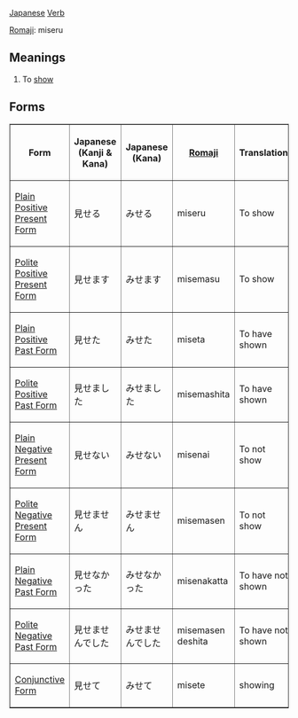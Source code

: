 [[Japanese]] [[Verb]]

[[Romaji]]: miseru

== Meanings ==
# To [[show]]

== Forms ==
<TABLE border>

<TR>
<TH>Form</TH>
<TH>Japanese<BR>(Kanji & Kana)</TH>
<TH>Japanese<BR>(Kana)</TH>
<TH>[[Romaji]]</TH>
<TH>Translation</TH>
</TR>

<TR>
<TD>[[Japanese Plain Positive Present Form|Plain Positive Present Form]]</TD>
<TD>&#35211;&#12379;&#12427;</TD>
<TD>&#12415;&#12379;&#12427;</TD>
<TD>miseru</TD>
<TD>To show</TD>
</TR>

<TR>
<TD>[[Japanese Polite Positive Present Form|Polite Positive Present Form]]</TD>
<TD>&#35211;&#12379;&#12414;&#12377;</TD>
<TD>&#12415;&#12379;&#12414;&#12377;</TD>
<TD>misemasu</TD>
<TD>To show</TD>
</TR>

<TR>
<TD>[[Japanese Plain Positive Past Form|Plain Positive Past Form]]</TD>
<TD>&#35211;&#12379;&#12383;</TD>
<TD>&#12415;&#12379;&#12383;</TD>
<TD>miseta</TD>
<TD>To have shown</TD>
</TR>

<TR>
<TD>[[Japanese Polite Positive Past Form|Polite Positive Past Form]]</TD>
<TD>&#35211;&#12379;&#12414;&#12375;&#12383;</TD>
<TD>&#12415;&#12379;&#12414;&#12375;&#12383;</TD>
<TD>misemashita</TD>
<TD>To have shown</TD>
</TR>

<TR>
<TD>[[Japanese Plain Negative Present Form|Plain Negative Present Form]]</TD>
<TD>&#35211;&#12379;&#12394;&#12356;</TD>
<TD>&#12415;&#12379;&#12394;&#12356;</TD>
<TD>misenai</TD>
<TD>To not show</TD>
</TR>

<TR>
<TD>[[Japanese Polite Negative Present Form|Polite Negative Present Form]]</TD>
<TD>&#35211;&#12379;&#12414;&#12379;&#12435;</TD>
<TD>&#12415;&#12379;&#12414;&#12379;&#12435;</TD>
<TD>misemasen</TD>
<TD>To not show</TD>
</TR>

<TR>
<TD>[[Japanese Plain Negative Past Form|Plain Negative Past Form]]</TD>
<TD>&#35211;&#12379;&#12394;&#12363;&#12387;&#12383;</TD>
<TD>&#12415;&#12379;&#12394;&#12363;&#12387;&#12383;</TD>
<TD>misenakatta</TD>
<TD>To have not shown</TD>
</TR>

<TR>
<TD>[[Japanese Polite Negative Past Form|Polite Negative Past Form]]</TD>
<TD>&#35211;&#12379;&#12414;&#12379;&#12435;&#12391;&#12375;&#12383;</TD>
<TD>&#12415;&#12379;&#12414;&#12379;&#12435;&#12391;&#12375;&#12383;</TD>
<TD>misemasen deshita</TD>
<TD>To have not shown</TD>
</TR>

<TR>
<TD>[[Japanese Conjunctive Form|Conjunctive Form]]</TD>
<TD>&#35211;&#12379;&#12390;</TD>
<TD>&#12415;&#12379;&#12390;</TD>
<TD>misete</TD>
<TD>showing</TD>
</TR>

</TABLE>